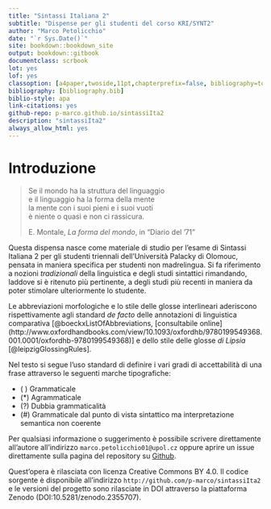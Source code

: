 ```yaml
--- 
title: "Sintassi Italiana 2"
subtitle: "Dispense per gli studenti del corso KRI/SYNT2"
author: "Marco Petolicchio"
date: "`r Sys.Date()`"
site: bookdown::bookdown_site
output: bookdown::gitbook
documentclass: scrbook
lot: yes
lof: yes
classoption: [a4paper,twoside,11pt,chapterprefix=false, bibliography=totocnumbered,listof=flat]
bibliography: [bibliography.bib]
biblio-style: apa
link-citations: yes
github-repo: p-marco.github.io/sintassiIta2
description: "sintassiIta2"
always_allow_html: yes
---
```





# Introduzione {-}

> Se il mondo ha la struttura del linguaggio  
> e il linguaggio ha la forma della mente  
> la mente con i suoi pieni e i suoi vuoti  
> è niente o quasi e non ci rassicura.  
>
> E. Montale, *La forma del mondo*, in "Diario del '71"
  

Questa dispensa nasce come materiale di studio per l'esame di Sintassi Italiana 2 per gli studenti triennali dell'Università Palacky di Olomouc, pensata in maniera specifica per studenti non madrelingua. Si fa riferimento a nozioni *tradizionali* della linguistica e degli studi sintattici rimandando, laddove si è ritenuto più pertinente, a degli studi più recenti in maniera da poter stimolare ulteriormente lo studente.  

Le abbreviazioni morfologiche e lo stile delle glosse interlineari aderiscono rispettivamente agli standard *de facto* delle annotazioni di linguistica comparativa [@boeckxListOfAbbreviations, [consultabile online](http://www.oxfordhandbooks.com/view/10.1093/oxfordhb/9780199549368.001.0001/oxfordhb-9780199549368)] e dello stile delle glosse *di Lipsia* [@leipzigGlossingRules].

Nel testo si segue l'uso standard di definire i vari gradi di accettabilità di una frase attraverso le seguenti marche tipografiche:

* ( ) Grammaticale
* (*) Agrammaticale
* (?) Dubbia grammaticalità
* (\#) Grammaticale dal punto di vista sintattico ma interpretazione semantica non coerente

Per qualsiasi informazione o suggerimento è possibile scrivere direttamente all'autore all'indirizzo `marco.petolicchio01@upol.cz` oppure aprire un issue direttamente sulla pagina del repository su [Github](http://github.com/p-marco/sintassiIta2).

Quest'opera è rilasciata con licenza Creative Commons BY 4.0. Il codice sorgente è disponibile all'indirizzo `http://github.com/p-marco/sintassiIta2` e le versioni del progetto sono rilasciate in DOI attraverso la piattaforma Zenodo (DOI:10.5281/zenodo.2355707).



